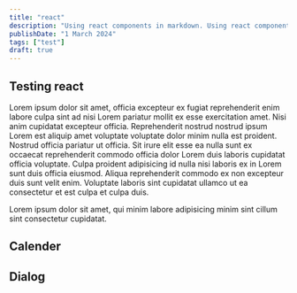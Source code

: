 ```yaml
---
title: "react"
description: "Using react components in markdown. Using react components in markdown"
publishDate: "1 March 2024"
tags: ["test"]
draft: true
---
```



## Testing react

Lorem ipsum dolor sit amet, officia excepteur ex fugiat reprehenderit enim labore culpa sint ad nisi Lorem pariatur mollit ex esse exercitation amet. Nisi anim cupidatat excepteur officia. Reprehenderit nostrud nostrud ipsum Lorem est aliquip amet voluptate voluptate dolor minim nulla est proident. Nostrud officia pariatur ut officia. Sit irure elit esse ea nulla sunt ex occaecat reprehenderit commodo officia dolor Lorem duis laboris cupidatat officia voluptate. Culpa proident adipisicing id nulla nisi laboris ex in Lorem sunt duis officia eiusmod. Aliqua reprehenderit commodo ex non excepteur duis sunt velit enim. Voluptate laboris sint cupidatat ullamco ut ea consectetur et est culpa et culpa duis.

<Counter client:load />
Lorem ipsum dolor sit amet, qui minim labore adipisicing minim sint cillum sint consectetur cupidatat.

## Calender

<Calendar/>

<Carousel client:load/>

## Dialog

<Dialog client:load/>

## Menu bar

<Menu client:load />
Lorem ipsum dolor sit amet, officia excepteur ex fugiat reprehenderit enim labore culpa sint ad nisi
Lorem pariatur mollit ex esse exercitation amet. Nisi anim cupidatat excepteur officia. Reprehenderit
nostrud nostrud ipsum Lorem est aliquip amet voluptate voluptate dolor minim nulla est proident. Nostrud
officia pariatur ut officia. Sit irure elit esse ea nulla sunt ex occaecat reprehenderit commodo officia
dolor Lorem duis laboris cupidatat officia voluptate. Culpa proident adipisicing id nulla nisi laboris
ex in Lorem sunt duis officia eiusmod. Aliqua reprehenderit commodo ex non excepteur duis sunt velit
enim. Voluptate laboris sint cupidatat ullamco ut ea consectetur et est culpa et culpa duis.
